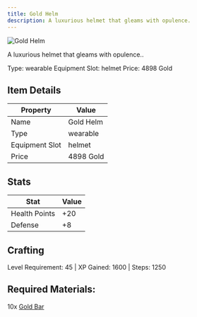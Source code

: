 ```yaml
---
title: Gold Helm
description: A luxurious helmet that gleams with opulence.
---
```


<div className="flex items-start gap-6 mb-8">
  <div className="flex-shrink-0">
    <img src="/assets/resources/smithing/gold_helm.png" alt="Gold Helm" className="w-24 h-24 border rounded-lg" />
  </div>
  <div className="flex-1">
    <div className="space-y-2">
      <p className="text-lg text-muted-foreground">A luxurious helmet that gleams with opulence..</p>
      <div className="flex flex-wrap gap-4 text-sm">
        <span className="px-2 py-1 bg-green-100 dark:bg-green-900 rounded-md">
          Type: wearable
        </span>
        <span className="px-2 py-1 bg-purple-100 dark:bg-purple-900 rounded-md">
          Equipment Slot: helmet
        </span>
        <span className="px-2 py-1 bg-yellow-100 dark:bg-yellow-900 rounded-md">
          Price: 4898 Gold
        </span>
      </div>
    </div>
  </div>
</div>

## Item Details
| Property | Value |
|----------|-------|
| Name | Gold Helm |
| Type | wearable |
| Equipment Slot | helmet |
| Price | 4898 Gold |

## Stats
| Stat | Value |
|------|-------|
| Health Points | +20 |
| Defense | +8 |

## Crafting
Level Requirement: 45 | XP Gained: 1600 | Steps: 1250

## Required Materials:
10x [Gold Bar](/docs/resources/individual/gold_bar)

